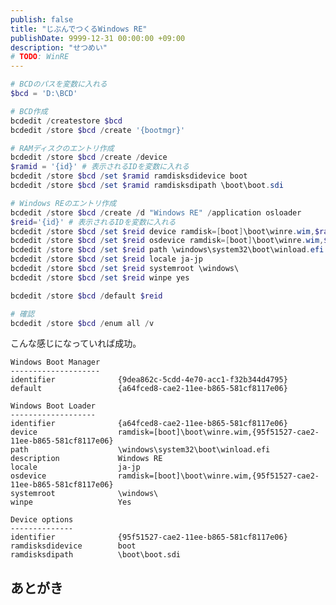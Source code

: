 ```yaml
---
publish: false
title: "じぶんでつくるWindows RE"
publishDate: 9999-12-31 00:00:00 +09:00
description: "せつめい"
# TODO: WinRE
---
```



```powershell
# BCDのパスを変数に入れる
$bcd = 'D:\BCD'

# BCD作成
bcdedit /createstore $bcd
bcdedit /store $bcd /create '{bootmgr}'

# RAMディスクのエントリ作成
bcdedit /store $bcd /create /device
$ramid = '{id}' # 表示されるIDを変数に入れる
bcdedit /store $bcd /set $ramid ramdisksdidevice boot
bcdedit /store $bcd /set $ramid ramdisksdipath \boot\boot.sdi

# Windows REのエントリ作成
bcdedit /store $bcd /create /d "Windows RE" /application osloader
$reid='{id}' # 表示されるIDを変数に入れる
bcdedit /store $bcd /set $reid device ramdisk=[boot]\boot\winre.wim,$ramid
bcdedit /store $bcd /set $reid osdevice ramdisk=[boot]\boot\winre.wim,$ramid
bcdedit /store $bcd /set $reid path \windows\system32\boot\winload.efi
bcdedit /store $bcd /set $reid locale ja-jp
bcdedit /store $bcd /set $reid systemroot \windows\
bcdedit /store $bcd /set $reid winpe yes

bcdedit /store $bcd /default $reid

# 確認
bcdedit /store $bcd /enum all /v
```

こんな感じになっていれば成功。

```
Windows Boot Manager
--------------------
identifier              {9dea862c-5cdd-4e70-acc1-f32b344d4795}
default                 {a64fced8-cae2-11ee-b865-581cf8117e06}

Windows Boot Loader
-------------------
identifier              {a64fced8-cae2-11ee-b865-581cf8117e06}
device                  ramdisk=[boot]\boot\winre.wim,{95f51527-cae2-11ee-b865-581cf8117e06}
path                    \windows\system32\boot\winload.efi
description             Windows RE
locale                  ja-jp
osdevice                ramdisk=[boot]\boot\winre.wim,{95f51527-cae2-11ee-b865-581cf8117e06}
systemroot              \windows\
winpe                   Yes

Device options
--------------
identifier              {95f51527-cae2-11ee-b865-581cf8117e06}
ramdisksdidevice        boot
ramdisksdipath          \boot\boot.sdi
```

## あとがき

